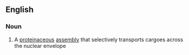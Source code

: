 ==English==

===Noun===
{{en-noun}}

# {{lb|en|biology}} A [[proteinaceous]] [[assembly]] that selectively transports cargoes across the nuclear envelope